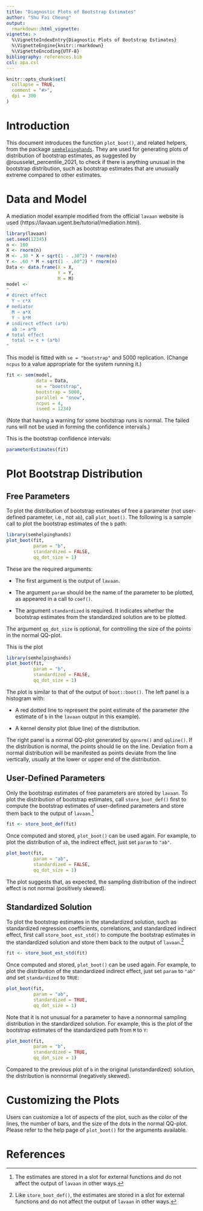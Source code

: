 ---
title: "Diagnostic Plots of Bootstrap Estimates"
author: "Shu Fai Cheung"
output:
  rmarkdown::html_vignette:
vignette: >
  %\VignetteIndexEntry{Diagnostic Plots of Bootstrap Estimates}
  %\VignetteEngine{knitr::rmarkdown}
  %\VignetteEncoding{UTF-8}
bibliography: references.bib
csl: apa.csl
---

```{r, include = FALSE}
knitr::opts_chunk$set(
  collapse = TRUE,
  comment = "#>",
  dpi = 300
)
```

# Introduction

This document introduces the function
`plot_boot()`,
and related helpers, from the package
[`semhelpinghands`](https://sfcheung.github.io/semhelpinghands/).
They are used for generating plots
of distribution of bootstrap estimates,
as suggested by @rousselet_percentile_2021,
to check if there is anything unusual
in the bootstrap distribution, such as
bootstrap estimates that are unusually
extreme compared to other estimates.

# Data and Model

A mediation model example modified from the
official `lavaan` website is used
(https://lavaan.ugent.be/tutorial/mediation.html).

```{r}
library(lavaan)
set.seed(12345)
n <- 100
X <- rnorm(n)
M <- .30 * X + sqrt(1 - .30^2) * rnorm(n)
Y <- .60 * M + sqrt(1 - .60^2) * rnorm(n)
Data <- data.frame(X = X,
                   Y = Y,
                   M = M)
model <-
"
# direct effect
  Y ~ c*X
# mediator
  M ~ a*X
  Y ~ b*M
# indirect effect (a*b)
  ab := a*b
# total effect
  total := c + (a*b)
"
```

This model is fitted with `se = "bootstrap"`
and 5000 replication. (Change `ncpus`
to a value appropriate for the system
running it.)

```{r}
fit <- sem(model,
           data = Data,
           se = "bootstrap",
           bootstrap = 5000,
           parallel = "snow",
           ncpus = 4,
           iseed = 1234)
```

(Note that having a warning for some
bootstrap runs is normal. The failed
runs will not be used in forming the
confidence intervals.)

This is the bootstrap confidence intervals:

```{r}
parameterEstimates(fit)
```

# Plot Bootstrap Distribution

## Free Parameters

To plot the distribution of bootstrap
estimates of free a parameter
(not user-defined parameter, i.e.,
not `ab`), call `plot_boot()`. The following
is a sample call to plot the bootstrap
estimates of the `b` path:

```r
library(semhelpinghands)
plot_boot(fit,
          param = "b",
          standardized = FALSE,
          qq_dot_size = 1)
```

These are the required arguments:

  - The first argument is the output
    of `lavaan`.

  - The argument `param`
    should be the name of the parameter
    to be plotted, as appeared in
    a call to `coef()`.

  - The argument
    `standardized` is required. It indicates
    whether the bootstrap estimates from the
    standardized solution are to be plotted.

The argument `qq_dot_size` is optional,
for controlling the size of the points
in the normal QQ-plot.

This is the plot

```{r echo = FALSE}
library(semhelpinghands)
plot_boot(fit,
          param = "b",
          standardized = FALSE,
          qq_dot_size = 1)
```

The plot is similar to that of the
output of `boot::boot()`. The left panel
is a histogram with:

  - A red dotted line to represent the
    point estimate of the parameter
    (the estimate of `b` in the
    `lavaan` output in this example).

  - A kernel density plot (blue line) of
    the distribution.

The right panel is a normal QQ-plot
generated by `qqnorm()` and `qqline()`.
If the distribution is normal, the points
should lie on the line. Deviation from
a normal distribution will be manifested
as points deviate from the line
vertically, usually at the lower or
upper end of the distribution.

## User-Defined Parameters

Only the bootstrap estimates of free
parameters are stored by `lavaan`.
To plot the distribution of bootstrap
estimates, call `store_boot_def()` first
to compute the bootstrap
estimates of user-defined parameters
and store them back to the output of
`lavaan`.[^internal]

[^internal]: The estimates are stored in
a slot for external functions and do not
affect the output of `lavaan` in other
ways.

```{r}
fit <- store_boot_def(fit)
```

Once computed and stored, `plot_boot()`
can be used again. For example, to
plot the distribution of `ab`, the
indirect effect, just set `param`
to `"ab"`.

```{r}
plot_boot(fit,
          param = "ab",
          standardized = FALSE,
          qq_dot_size = 1)
```

The plot suggests that, as expected,
the sampling distribution of the indirect
effect is not normal (positively skewed).

## Standardized Solution

To plot the bootstrap estimates in the
standardized solution, such as standardized
regression coefficients, correlations,
and standardized indirect effect, first
call `store_boot_est_std()`
to compute the bootstrap
estimates in the standardized solution
and store them back to the output of
`lavaan`.[^internal_std]

[^internal_std]: Like `store_boot_def()`,
the estimates are stored in
a slot for external functions and do not
affect the output of `lavaan` in other
ways.

```{r}
fit <- store_boot_est_std(fit)
```

Once computed and stored, `plot_boot()`
can be used again. For example, to
plot the distribution of the
standardized indirect effect, just
set `param` to `"ab"` *and* set
`standardized` to `TRUE`:

```{r}
plot_boot(fit,
          param = "ab",
          standardized = TRUE,
          qq_dot_size = 1)
```

Note that it is not unusual for a
parameter to have a nonnormal sampling
distribution in the standardized
solution. For example, this is the
plot of the bootstrap estimates of
the standardized path from `M`
to `Y`:

```{r}
plot_boot(fit,
          param = "b",
          standardized = TRUE,
          qq_dot_size = 1)
```

Compared to the previous plot of `b`
in the original (unstandardized) solution,
the distribution is nonnormal (negatively
skewed).

# Customizing the Plots

Users can customize a lot of aspects
of the plot, such as the color of the lines,
the number of bars, and the size of the
dots in the normal QQ-plot. Please refer
to the help page of `plot_boot()` for
the arguments available.



# References
